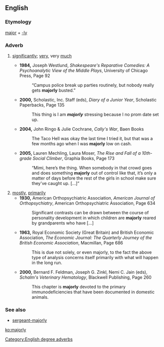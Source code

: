 ==English==

===Etymology===
[[major]] + [[-ly]]

===Adverb===
{{en-adv|-}}

# {{informal}} [[significantly]]; [[very]], very [[much]]
#* '''1984,''' Joseph Westlund, ''Shakespeare's Reparative Comedies: A Psychoanalytic View of the Middle Plays'', University of Chicago Press, Page 92
#*:“Campus police break up parties routinely, but nobody really gets '''majorly''' busted.”
#* '''2000,''' Scholastic, Inc. Staff (eds), ''Diary of a Junior Year'', Scholastic Paperbacks, Page 135
#*: This thing is I am '''''majorly'''''<!--italicisation for emphasis in original--> stressing because I no prom date set up.
#* '''2004,''' John Ringo & Julie Cochrane, ''Cally's War'', Baen Books <!--page not known by google-->
#*: The Taco Hell was okay the last time I tried it, but that was a few months ago when I was '''majorly''' low on cash.
#* '''2005,''' Lauren Mechling, Laura Moser, ''The Rise and Fall of a 10th-grade Social Climber'', Graphia Books, Page 173
#*:“Mimi, here’s the thing. When somebody in that crowd goes and does something '''majorly''' out of control like that, it’s only a matter of days before the rest of the girls in school make sure they've caught up. [...]”
# [[mostly]], [[primarily]]
#* '''1930,''' American Orthopsychiatric Association, ''American Journal of Orthopsychiatry'', American Orthopsychiatric Association, Page 634
#*: Significant contrasts can be drawn between the course of personality development in which children are '''majorly''' reared by grandparents who have [...]
#* '''1963,''' Royal Economic Society (Great Britain) and British Economic Association, ''The Economic Journal: The Quarterly Journey of the British Economic Association'', Macmillan, Page 686
#*: This is due not solely, or even majorly, to the fact the above type of analysis concerns itself primarily with what will happen in the long run.
#* '''2000,''' Bernard F. Feldman, Joseph G. Zinkl, Nemi C. Jain (eds), ''Schalm's Veterinary Hematology'', Blackwell Publishing, Page 260
#*: This chapter is '''majorly''' devoted to the primary immunodeficiencies that have been documented in domestic animals.

===See also===
* [[sergeant-majorly]]

[[Category:English degree adverbs]]

[[ko:majorly]]